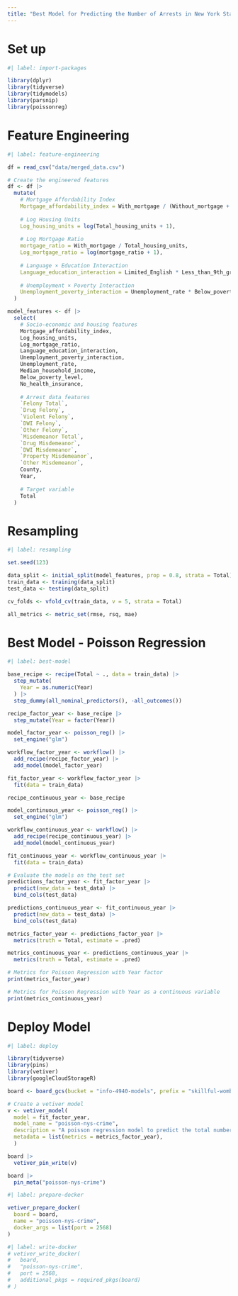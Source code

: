 ```yaml
---
title: "Best Model for Predicting the Number of Arrests in New York State"
---
```


# Set up

```r
#| label: import-packages

library(dplyr)
library(tidyverse)
library(tidymodels)
library(parsnip)
library(poissonreg)
```

# Feature Engineering

```r
#| label: feature-engineering

df = read_csv("data/merged_data.csv")

# Create the engineered features
df <- df |>
  mutate(
    # Mortgage Affordability Index
    Mortgage_affordability_index = With_mortgage / (Without_mortgage + 1),
    
    # Log Housing Units
    Log_housing_units = log(Total_housing_units + 1),
    
    # Log Mortgage Ratio
    mortgage_ratio = With_mortgage / Total_housing_units,
    Log_mortgage_ratio = log(mortgage_ratio + 1),
    
    # Language × Education Interaction
    Language_education_interaction = Limited_English * Less_than_9th_grade,
    
    # Unemployment × Poverty Interaction
    Unemployment_poverty_interaction = Unemployment_rate * Below_poverty_level
  )

model_features <- df |> 
  select(
    # Socio-economic and housing features
    Mortgage_affordability_index,
    Log_housing_units,
    Log_mortgage_ratio,
    Language_education_interaction,
    Unemployment_poverty_interaction,
    Unemployment_rate,
    Median_household_income,
    Below_poverty_level,
    No_health_insurance,
    
    # Arrest data features
    `Felony Total`,
    `Drug Felony`,
    `Violent Felony`,
    `DWI Felony`,
    `Other Felony`,
    `Misdemeanor Total`,
    `Drug Misdemeanor`,
    `DWI Misdemeanor`,
    `Property Misdemeanor`,
    `Other Misdemeanor`,
    County,
    Year,
    
    # Target variable
    Total
  )
```

# Resampling

```r
#| label: resampling

set.seed(123)

data_split <- initial_split(model_features, prop = 0.8, strata = Total)
train_data <- training(data_split)
test_data <- testing(data_split)

cv_folds <- vfold_cv(train_data, v = 5, strata = Total)

all_metrics <- metric_set(rmse, rsq, mae)
```

# Best Model - Poisson Regression

```r
#| label: best-model

base_recipe <- recipe(Total ~ ., data = train_data) |>
  step_mutate(
    Year = as.numeric(Year) 
  ) |>
  step_dummy(all_nominal_predictors(), -all_outcomes()) 

recipe_factor_year <- base_recipe |>
  step_mutate(Year = factor(Year))

model_factor_year <- poisson_reg() |>
  set_engine("glm")

workflow_factor_year <- workflow() |>
  add_recipe(recipe_factor_year) |>
  add_model(model_factor_year)

fit_factor_year <- workflow_factor_year |>
  fit(data = train_data)

recipe_continuous_year <- base_recipe

model_continuous_year <- poisson_reg() |>
  set_engine("glm")

workflow_continuous_year <- workflow() |>
  add_recipe(recipe_continuous_year) |>
  add_model(model_continuous_year)

fit_continuous_year <- workflow_continuous_year |>
  fit(data = train_data)

# Evaluate the models on the test set
predictions_factor_year <- fit_factor_year |>
  predict(new_data = test_data) |>
  bind_cols(test_data)

predictions_continuous_year <- fit_continuous_year |>
  predict(new_data = test_data) |>
  bind_cols(test_data)

metrics_factor_year <- predictions_factor_year |>
  metrics(truth = Total, estimate = .pred)

metrics_continuous_year <- predictions_continuous_year |>
  metrics(truth = Total, estimate = .pred)

# Metrics for Poisson Regression with Year factor
print(metrics_factor_year)

# Metrics for Poisson Regression with Year as a continuous variable
print(metrics_continuous_year)
```

# Deploy Model

```r
#| label: deploy

library(tidyverse)
library(pins)
library(vetiver)
library(googleCloudStorageR)

board <- board_gcs(bucket = "info-4940-models", prefix = "skillful-wombat/")

# Create a vetiver model
v <- vetiver_model(
  model = fit_factor_year, 
  model_name = "poisson-nys-crime",
  description = "A poisson regression model to predict the total number of adult arrests in New York State",
  metadata = list(metrics = metrics_factor_year),
  )

board |>
  vetiver_pin_write(v)

board |>
  pin_meta("poisson-nys-crime")
```


```r
#| label: prepare-docker

vetiver_prepare_docker(
  board = board,
  name = "poisson-nys-crime",
  docker_args = list(port = 2568)
)

```

```r
#| label: write-docker
# vetiver_write_docker(
#   board,
#   "poisson-nys-crime",
#   port = 2568,
#   additional_pkgs = required_pkgs(board)
# )
```

